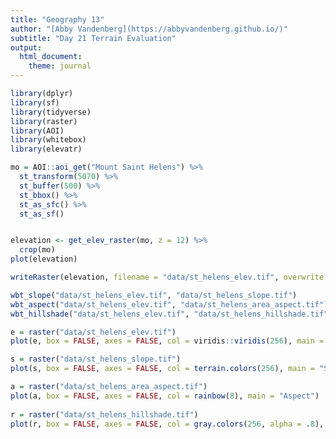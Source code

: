 ```yaml
---
title: "Geography 13"
author: "[Abby Vandenberg](https://abbyvandenberg.github.io/)"
subtitle: "Day 21 Terrain Evaluation"
output:
  html_document:
    theme: journal
---
```


```r
library(dplyr)
library(sf)
library(tidyverse)
library(raster)
library(AOI)
library(whitebox)
library(elevatr)
```

```r
mo = AOI::aoi_get("Mount Saint Helens") %>% 
  st_transform(5070) %>% 
  st_buffer(500) %>% 
  st_bbox() %>% 
  st_as_sfc() %>% 
  st_as_sf()


elevation <- get_elev_raster(mo, z = 12) %>% 
  crop(mo)
plot(elevation)

writeRaster(elevation, filename = "data/st_helens_elev.tif", overwrite = TRUE)

wbt_slope("data/st_helens_elev.tif", "data/st_helens_slope.tif")
wbt_aspect("data/st_helens_elev.tif", "data/st_helens_area_aspect.tif")
wbt_hillshade("data/st_helens_elev.tif", "data/st_helens_hillshade.tif")
```
```r
e = raster("data/st_helens_elev.tif")
plot(e, box = FALSE, axes = FALSE, col = viridis::viridis(256), main = "Elevation")

s = raster("data/st_helens_slope.tif")
plot(s, box = FALSE, axes = FALSE, col = terrain.colors(256), main = "Slope")

a = raster("data/st_helens_area_aspect.tif")
plot(a, box = FALSE, axes = FALSE, col = rainbow(8), main = "Aspect")
 
r = raster("data/st_helens_hillshade.tif")
plot(r, box = FALSE, axes = FALSE, col = gray.colors(256, alpha = .8), main = "Hillshade")
```


